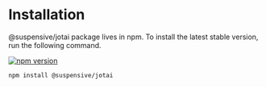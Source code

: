 # Installation

@suspensive/jotai package lives in npm. To install the latest stable version, run the following command.

[![npm version](https://img.shields.io/npm/v/@suspensive/jotai?color=000&labelColor=000&logo=npm)](https://www.npmjs.com/package/@suspensive/jotai)

```shell npm2yarn
npm install @suspensive/jotai
```
